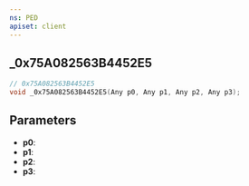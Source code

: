 ```yaml
---
ns: PED
apiset: client
---
```

## _0x75A082563B4452E5

```c
// 0x75A082563B4452E5
void _0x75A082563B4452E5(Any p0, Any p1, Any p2, Any p3);
```


## Parameters
* **p0**:
* **p1**:
* **p2**:
* **p3**: